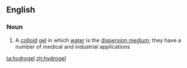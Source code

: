 ==English==

===Noun===
{{wikipedia}}
{{en-noun}}

# A [[colloid]] [[gel]] in which [[water]] is the [[dispersion medium]]; they have a number of medical and industrial applications

[[ta:hydrogel]]
[[zh:hydrogel]]
